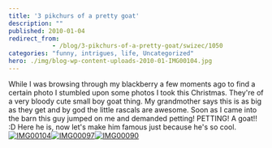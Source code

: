 ```yaml
---
title: '3 pikchurs of a pretty goat'
description: ""
published: 2010-01-04
redirect_from: 
            - /blog/3-pikchurs-of-a-pretty-goat/swizec/1050
categories: "funny, intrigues, life, Uncategorized"
hero: ./img/blog-wp-content-uploads-2010-01-IMG00104.jpg
---
```

While I was browsing through my blackberry a few moments ago to find a certain photo I stumbled upon some photos I took this Christmas. They're of a very bloody cute small boy goat thing. My grandmother says this is as big as they get and by god the little rascals are awesome. Soon as I came into the barn this guy jumped on me and demanded petting! PETTING! A goat!! :D Here he is, now let's make him famous just because he's so cool. [![IMG00104](http://swizec.com/blog/wp-content/uploads/2010/01/IMG00104.jpg "IMG00104")](./img/blog-wp-content-uploads-2010-01-IMG00104.jpg)[![IMG00097](http://swizec.com/blog/wp-content/uploads/2010/01/IMG00097.jpg "IMG00097")](./img/blog-wp-content-uploads-2010-01-IMG00097.jpg)[![IMG00090](http://swizec.com/blog/wp-content/uploads/2010/01/IMG00090.jpg "IMG00090")](./img/blog-wp-content-uploads-2010-01-IMG00090.jpg)